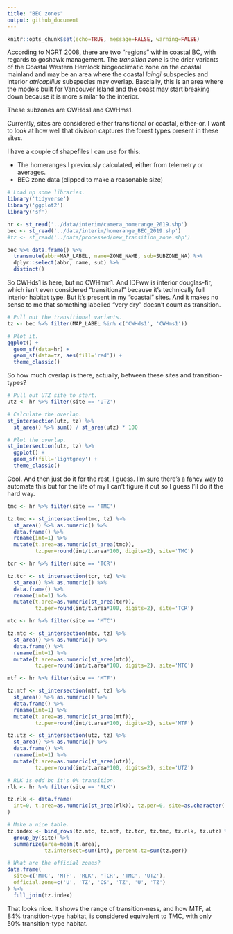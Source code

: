 ```yaml
---
title: "BEC zones"
output: github_document
---
```


```r
knitr::opts_chunk$set(echo=TRUE, message=FALSE, warning=FALSE)
```

According to NGRT 2008, there are two "regions" within coastal BC, with regards to goshawk management. The *transition zone* is the drier variants of the Coastal Western Hemlock biogeoclimatic zone on the coastal mainland and may be an area where the coastal *laingi* subspecies and interior *atricapillus* subspecies may overlap. Bascially, this is an area where the models built for Vancouver Island and the coast may start breaking down because it is more similar to the interior.

These subzones are CWHds1 and CWHms1.

Currently, sites are considered either transitional or coastal, either-or. I want to look at how well that division captures the forest types present in these sites.

I have a couple of shapefiles I can use for this:

* The homeranges I previously calculated, either from telemetry or averages.
* BEC zone data (clipped to make a reasonable size)

```r
# Load up some libraries.
library('tidyverse')
library('ggplot2')
library('sf')

hr <- st_read('../data/interim/camera_homerange_2019.shp')
bec <- st_read('../data/interim/homerange_BEC_2019.shp')
#tz <- st_read('../data/processed/new_transition_zone.shp')

bec %>% data.frame() %>% 
  transmute(abbr=MAP_LABEL, name=ZONE_NAME, sub=SUBZONE_NA) %>% 
  dplyr::select(abbr, name, sub) %>% 
  distinct()
```

So CWHds1 is here, but no CWHmm1. And IDFww is interior douglas-fir, which isn't even considered "transitional" because it's technically full interior habitat type. But it's present in my "coastal" sites. And it makes no sense to me that something labelled "very dry" doesn't count as transition.

``` r
# Pull out the transitional variants.
tz <- bec %>% filter(MAP_LABEL %in% c('CWHds1', 'CWHms1'))

# Plot it.
ggplot() +
  geom_sf(data=hr) +
  geom_sf(data=tz, aes(fill='red')) +
  theme_classic()
```

So how much overlap is there, actually, between these sites and tranzition-types?

```r
# Pull out UTZ site to start.
utz <- hr %>% filter(site == 'UTZ')

# Calculate the overlap.
st_intersection(utz, tz) %>% 
  st_area() %>% sum() / st_area(utz) * 100

# Plot the overlap.
st_intersection(utz, tz) %>% 
  ggplot() +
  geom_sf(fill='lightgrey') +
  theme_classic()
```

Cool. And then just do it for the rest, I guess. I'm sure there's a fancy way to automate this but for the life of my I can't figure it out so I guess I'll do it the hard way.

```r
tmc <- hr %>% filter(site == 'TMC')

tz.tmc <- st_intersection(tmc, tz) %>% 
  st_area() %>% as.numeric() %>% 
  data.frame() %>% 
  rename(int=1) %>% 
  mutate(t.area=as.numeric(st_area(tmc)), 
         tz.per=round(int/t.area*100, digits=2), site='TMC')

tcr <- hr %>% filter(site == 'TCR')

tz.tcr <- st_intersection(tcr, tz) %>% 
  st_area() %>% as.numeric() %>% 
  data.frame() %>% 
  rename(int=1) %>% 
  mutate(t.area=as.numeric(st_area(tcr)), 
         tz.per=round(int/t.area*100, digits=2), site='TCR')

mtc <- hr %>% filter(site == 'MTC')

tz.mtc <- st_intersection(mtc, tz) %>% 
  st_area() %>% as.numeric() %>% 
  data.frame() %>% 
  rename(int=1) %>% 
  mutate(t.area=as.numeric(st_area(mtc)), 
         tz.per=round(int/t.area*100, digits=2), site='MTC')

mtf <- hr %>% filter(site == 'MTF')

tz.mtf <- st_intersection(mtf, tz) %>% 
  st_area() %>% as.numeric() %>% 
  data.frame() %>% 
  rename(int=1) %>% 
  mutate(t.area=as.numeric(st_area(mtf)), 
         tz.per=round(int/t.area*100, digits=2), site='MTF')

tz.utz <- st_intersection(utz, tz) %>% 
  st_area() %>% as.numeric() %>% 
  data.frame() %>% 
  rename(int=1) %>% 
  mutate(t.area=as.numeric(st_area(utz)), 
         tz.per=round(int/t.area*100, digits=2), site='UTZ')

# RLK is odd bc it's 0% transition.
rlk <- hr %>% filter(site == 'RLK')

tz.rlk <- data.frame(
  int=0, t.area=as.numeric(st_area(rlk)), tz.per=0, site=as.character('RLK')
)

# Make a nice table.
tz.index <- bind_rows(tz.mtc, tz.mtf, tz.tcr, tz.tmc, tz.rlk, tz.utz) %>%
  group_by(site) %>% 
  summarize(area=mean(t.area), 
            tz.intersect=sum(int), percent.tz=sum(tz.per))

# What are the official zones?
data.frame(
  site=c('MTC', 'MTF', 'RLK', 'TCR', 'TMC', 'UTZ'),
  official.zone=c('U', 'TZ', 'CS', 'TZ', 'U', 'TZ')
) %>% 
  full_join(tz.index)
```

That looks nice. It shows the range of transition-ness, and how MTF, at 84% transition-type habitat, is considered equivalent to TMC, with only 50% transition-type habitat.
